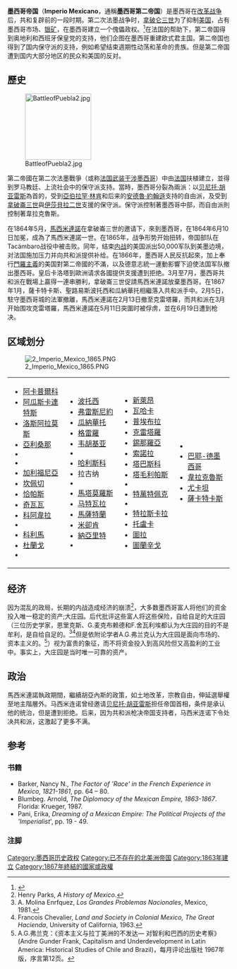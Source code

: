 {{Infobox former country
|native_name            = Imperio Mexicano
|conventional_long_name = 墨西哥帝国
|common_name            = 墨西哥
|continent              = [[美洲|美洲]]
|region                 = 拉丁美洲
|country                = 墨西哥
|era                    = 第二次法墨战争
|status                 = [[帝国|帝国]]
|status_text            = 
|empire                 = 
|government_type        = [[君主立憲制|君主立憲制]]
|year_start             = 1863年
|year_end               = 1867年
|year_exile_start       = 
|year_exile_end         = 
|event_start            = 马西米连诺接受皇位
|date_start             = 1863
|event_end              = 马西米连诺被处决
|date_end               = 1867
|event1                 = 
|date_event1            = 
|event2                 = 
|date_event2            = 
|event3                 = 
|date_event3            = 
|event4                 = 
|date_event4            = 
|event_pre              = 改革战争
|date_pre               = 
|event_post             = 共和复辟
|date_post              = 
|p1                     = 墨西哥合眾國 (1824–1864)
|flag_p1                = Bandera de la Segunda República Federal de los Estados Unidos Mexicanos.svg
|image_p1               = 
|p2                     = 
|flag_p2                = 
|p3                     = 
|flag_p3                = 
|p4                     = 
|flag_p4                = 
|p5                     = 
|flag_p5                = 
|s1                     = 墨西哥合众国
|flag_s1                = Flag of Mexico (1823-1864, 1867-1893).svg
|image_s1               = 
|s2                     = 
|flag_s2                = 
|s3                     = 
|flag_s3                = 
|s4                     = 
|flag_s4                = 
|s5                     = 
|flag_s5                = 
|image_flag             = Flag of Mexico (1864-1867).svg
|flag_alt               = 
|flag                   = 
|flag_type              = 
|image_coat             = Coat of Arms of the Second Mexican Empire.svg
|coat_alt               = 
|symbol                 = 
|symbol_type            = 
|image_map              = Second Mexican Empire (orthographic projection).svg
|image_map_alt          = 
|image_map_caption      = 墨西哥第二帝国国土
|image_map2             = 
|image_map2_alt         = 
|image_map2_caption     = 
|capital                = 墨西哥城
|capital_exile          = 
|latd= |latm= |latNS= |longd= |longm= |longEW= 
|national_motto         = Equidad en la Justicia<br/><small>法律面前人人平等</small>
|national_anthem        = Himno Nacional Mexicano<br/><small>墨西哥國歌</small>
|common_languages       = 西班牙语
|religion               = 罗马天主教
|currency               = [[墨西哥披索|墨西哥披索]]
|leader1                = [[马西米连诺一世|马西米连诺一世]]
|leader2                = 
|leader3                = 
|leader4                = 
|year_leader1           = 1864 - 1867
|year_leader2           = 
|year_leader3           = 
|year_leader4           = 
|title_leader           = 墨西哥皇帝
|representative1        = [[胡安·阿尔蒙特|胡安·阿尔蒙特]]
|representative2        = 
|representative3        = 
|representative4        = 
|year_representative1   = 1863 - 1864
|year_representative2   = 
|year_representative3   = 
|year_representative4   = 
|title_representative   = 摄政王
|deputy1                = 
|deputy2                = 
|deputy3                = 
|deputy4                = 
|year_deputy1           = 
|year_deputy2           = 
|year_deputy3           = 
|year_deputy4           = 
|title_deputy           = 
|legislature            = 墨西哥议会
|house1                 = 参议院
|type_house1            = 上议院
|house2                 = 众议院
|type_house2            = 下议院
|stat_year1             = 
|stat_area1             = 
|stat_pop1              = 
|stat_year2             = 
|stat_area2             = 
|stat_pop2              = 
|stat_year3             = 
|stat_area3             = 
|stat_pop3              = 
|stat_year4             = 
|stat_area4             = 
|stat_pop4              = 
|stat_year5             = 
|stat_area5             = 
|stat_pop5              = 
|footnotes              = 
}}

'''墨西哥帝国'''（''' Imperio Mexicano'''，通稱'''墨西哥第二帝国'''）是墨西哥在[[改革战争|改革战争]]后，共和复辟前的一段时期。第二次法墨战争时，[[拿破仑三世|拿破仑三世]]为了抑制[[美国|美国]]，占有墨西哥市场、[[银矿|银矿]]，在墨西哥建立一个傀儡政权。<ref>{{cite web|title=French intervention and the Second Mexican Empire|url=http://mexicanhistory.org/French.htm|accessdate=2011-06-24|publisher=mexicanhistory.org|language=en|archive-date=2011-07-27|archive-url=https://web.archive.org/web/20110727081800/http://mexicanhistory.org/French.htm|dead-url=no}}</ref>在法国的帮助下，第二帝国得到奥地利和西班牙保皇党的支持，他们企图在墨西哥重建欧式君主国。第二帝国也得到了国内保守派的支持，例如希望结束週期性动荡和革命的贵族。但是第二帝国遭到国内大部分地区的民众和美国的反对。

==歷史==
[[File:BattleofPuebla2.jpg|150px]]

第二帝國在第二次法墨戰爭（或称[[法国武装干涉墨西哥|法国武装干涉墨西哥]]）中由[[法国|法国]]扶植建立，並得到罗马教廷、上流社会中的保守派支持。當時，墨西哥分裂為兩派：以[[贝尼托·胡亚雷斯|贝尼托·胡亚雷斯]]為首的，受到[[亞伯拉罕·林肯|亞伯拉罕·林肯]]和后来的[[安德鲁·约翰逊|安德魯·約翰遜]]支持的自由派，及受到[[拿破崙三世|拿破崙三世]]與[[伊莎贝拉二世_(西班牙)|伊莎貝拉二世]]支援的保守派。保守派控制著墨西哥中部，而自由派則控制著韋拉克魯斯。

在1864年5月，[[马西米连诺一世_(墨西哥)|馬西米連諾]]在拿破崙三世的邀请下，來到墨西哥，在1864年6月10日加冕，成為了馬西米連諾一世。在1865年，战争形势开始扭转，帝国部队在Tacámbaro战役中被击败。同年，结束[[美国内战|内战]]的美国派出50,000军队到美墨边境，对法国施加压力并向共和派提供补给。在1866年，墨西哥人民反抗起來，加上奉行[[門羅主義|門羅主義]]的美国對第二帝國的不滿，以及德意志統一運動影響下迫使法国军队撤出墨西哥。皇后卡洛塔到歐洲请求各國提供支援遭到拒绝。3月至7月，墨西哥共和派在戰場上贏得一連串勝利，拿破崙三世促請馬西米連諾放棄墨西哥。在1867年1月，薩卡特卡斯、聖路易斯波托西和瓜納華托相繼落入共和派手中。2月5日，駐守墨西哥城的法軍撤離，馬西米連諾在2月13日撤至克雷塔羅，而共和派在3月开始围攻克雷塔羅，馬西米連諾在5月11日突圍时被俘虏，並在6月19日遭到枪决。

==区域划分==
[[File:2_Imperio_Mexico_1865.PNG|thumb]]

{|
|width="200" valign="top"|
*[[阿卡普爾科|阿卡普爾科]]
*[[阿瓜斯卡連特斯|阿瓜斯卡連特斯]]
*[[洛斯阿拉莫斯|洛斯阿拉莫斯]]
*[[亚利桑那州|亞利桑那]]
*{{link-en|奥特兰|Autlán, Jalisco}}
*{{link-en|巴托皮拉斯自治区|Batopilas Municipality|巴托皮拉斯}}
*[[加利福尼亞|加利福尼亞]]
*[[坎佩切|坎佩切]]
*[[恰帕斯州|恰帕斯]]
*[[奇瓦瓦州|奇瓦瓦]]
*[[科阿韋拉|科阿韋拉]]
*{{link-en|科阿尔科曼|Coalcomán}}
*[[科利馬|科利馬]]
*[[杜蘭戈|杜蘭戈]]
*{{link-en|埃胡特拉|Ejutla}}
|width="200" valign="top"|
*[[聖路易斯波托西|波托西]]
*[[弗雷斯尼約|弗雷斯尼約]]
*[[瓜納華托|瓜納華托]]
*[[格雷羅|格雷羅]]
*[[奇瓦瓦州|韦胡基亚]]
*{{link-en|伊图尔维德|Iturbide}}
*[[哈利斯科州|哈利斯科]]
*拉古纳
*{{link-en|马皮米 (杜兰戈州)|Mapimí, Durango|马皮米}}
*[[馬塔莫羅斯|馬塔莫羅斯]]
*[[马特瓦拉|马特瓦拉]]
*[[馬薩特蘭|馬薩特蘭]]
*[[米卻肯州|米卻肯]]
*[[納亞里特|納亞里特]]
*{{link-en|纳萨斯|Nazas}}
|width="200" valign="top"|
*[[新萊昂州|新萊昂]]
*[[瓦哈卡|瓦哈卡]]
*[[普埃布拉|普埃布拉]]
*[[克雷塔羅|克雷塔羅]]
*[[錫那羅亞州|錫那羅亞]]
*[[索諾拉|索諾拉]]
*[[塔巴斯科|塔巴斯科]]
*[[塔毛利帕斯州|塔毛利帕斯]]
*{{link-en|坦西塔罗|Tancítaro}}
*[[特萬特佩克|特萬特佩克]]
*{{link-en|圣胡安-特波斯科卢拉|Teposcolula|特波斯科卢拉}}
*[[特拉斯卡拉|特拉斯卡拉]]
*[[托盧卡|托盧卡]]
*[[伊達爾戈圖拉|圖拉]]
*[[圖蘭辛戈|圖蘭辛戈]]
|width="200" valign="top"|
*{{link-en|图斯潘|Tuxpan}}
*[[巴耶-德墨西哥|巴耶-德墨西哥]]
*[[韋拉克魯斯|韋拉克魯斯]]
*[[尤卡坦|尤卡坦]]
*[[薩卡特卡斯|薩卡特卡斯]]
|}

== 经济 ==
因为混乱的政局，长期的内战造成经济的崩溃<ref>Henry Parks, ''A History of Mexico''.</ref>，大多数墨西哥富人将他们的资金投入唯一稳定的资产;大庄园。后代批评这些富人将这些保险，自给自足的大庄园（三位历史学家，恩里克斯、G.麦克布赖德和F.舍瓦利埃都认为大庄园的目的不是牟利，是自给自足的。<ref>A. Molina Enrfquez, ''Los Grandes Problemas Nacionales'', Mexico, 1981.</ref><ref>Francois Chevalier, ''Land and Society in Colonial Mexico, The Great Hacienda'', University of California, 1963.</ref>但是依附论学者A.G.弗兰克认为大庄园是面向市场的、资本主义的。<ref>A.G.弗兰克：《资本主义与拉丁美洲的不发达— 对智利和巴西的历史考察》(Andre Gunder Frank, Capitalism and Underdevelopment in Latin America: Historical Studies of Chile and Brazil)，每月评论出版社 1967年版，序言第12页。</ref>）视为富贵的象征，而不将资金投入到高风险但又高盈利的工业中。事实上，大庄园是当时唯一可靠的资产。

==政治==
馬西米連諾執政期間，繼續胡亞內斯的政策，如土地改革，宗教自由，伸延選舉權至地主階層外。马西米连诺曾经邀请[[贝尼托·胡亚雷斯|贝尼托·胡亚雷斯]]担任帝国首相，条件是承认他的统治，但是遭到拒绝。后来，因为共和派枪决帝国支持者，马西米连诺下令处决共和派，这激起了更多不满。

==参考==

===书籍===
*Barker, Nancy N., ''The Factor of 'Race' in the French Experience in Mexico, 1821-1861'', pp. 64 – 80.
*Blumbeg. Arnold, ''The Diplomacy of the Mexican Empire, 1863-1867''. Florida: Krueger, 1987.
*Pani, Erika, ''Dreaming of a Mexican Empire: The Political Projects of the 'Imperialist''', pp. 19 - 49.

===注脚===
{{Reflist|2}}

{{帝国}}

[[Category:墨西哥历史政权|Category:墨西哥历史政权]]
[[Category:已不存在的北美洲帝国|Category:已不存在的北美洲帝国]]
[[Category:1863年建立|Category:1863年建立]]
[[Category:1867年終結的國家或政權|Category:1867年終結的國家或政權]]